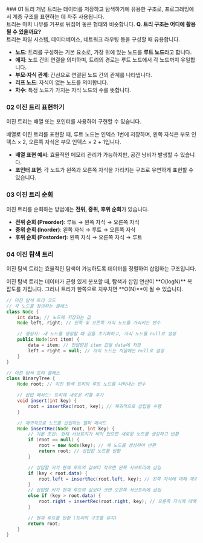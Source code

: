 
<Steps>
  ### 01 트리 개념
  트리는 데이터를 저장하고 탐색하기에 유용한 구조로, 프로그래밍에서 계층 구조를 표현하는 데 자주 사용됩니다. <br/>
  트리는 마치 나무를 거꾸로 뒤집어 놓은 형태와 비슷합니다.

  <Callout type="info" emoji="🌳">
    <b>Q. 트리 구조는 어디에 활용될 수 있을까요?</b><br/>
    트리는 파일 시스템, 데이터베이스, 네트워크 라우팅 등을 구성할 때 유용합니다.
  </Callout>

  - **노드**: 트리를 구성하는 기본 요소로, 가장 위에 있는 노드를 **루트 노드**라고 합니다.
  - **에지**: 노드 간의 연결을 의미하며, 트리의 경로는 루트 노드에서 각 노드까지 유일합니다.
  - **부모·자식 관계**: 간선으로 연결된 노드 간의 관계를 나타냅니다.
  - **리프 노드**: 자식이 없는 노드를 의미합니다.
  - **차수**: 특정 노드가 가지는 자식 노드의 수를 뜻합니다.

  ### 02 이진 트리 표현하기
  이진 트리는 배열 또는 포인터를 사용하여 구현할 수 있습니다.

  <Callout type="info" emoji="💡">
    배열로 이진 트리를 표현할 때, 루트 노드는 인덱스 1번에 저장하며, 왼쪽 자식은 부모 인덱스 × 2, 오른쪽 자식은 부모 인덱스 × 2 + 1입니다.
  </Callout>

  - **배열 표현 예시**: 효율적인 메모리 관리가 가능하지만, 공간 낭비가 발생할 수 있습니다.
  - **포인터 표현**: 각 노드가 왼쪽과 오른쪽 자식을 가리키는 구조로 유연하게 표현할 수 있습니다.

  ### 03 이진 트리 순회
  이진 트리를 순회하는 방법에는 **전위, 중위, 후위 순회**가 있습니다.

  - **전위 순회 (Preorder)**: 루트 → 왼쪽 자식 → 오른쪽 자식
  - **중위 순회 (Inorder)**: 왼쪽 자식 → 루트 → 오른쪽 자식
  - **후위 순회 (Postorder)**: 왼쪽 자식 → 오른쪽 자식 → 루트

  ### 04 이진 탐색 트리
  이진 탐색 트리는 효율적인 탐색이 가능하도록 데이터를 정렬하여 삽입하는 구조입니다.

  <Callout type="info" emoji="🔍">
    이진 탐색 트리는 데이터가 균형 있게 분포할 때, 탐색과 삽입 연산이 **O(logN)** 복잡도를 가집니다. 그러나 트리가 한쪽으로 치우치면 **O(N)**이 될 수 있습니다.
  </Callout>

  ```java showLineNumbers copy
  // 이진 탐색 트리 코드
  // 각 노드를 정의하는 클래스
  class Node {
      int data; // 노드에 저장되는 값
      Node left, right; // 왼쪽 및 오른쪽 자식 노드를 가리키는 변수

      // 생성자: 새 노드를 생성할 때 값을 초기화하고, 자식 노드를 null로 설정
      public Node(int item) {
          data = item; // 전달받은 item 값을 data에 저장
          left = right = null; // 자식 노드는 처음에는 null로 설정
      }
  }

  // 이진 탐색 트리 클래스
  class BinaryTree {
      Node root; // 이진 탐색 트리의 루트 노드를 나타내는 변수

      // 삽입 메서드: 트리에 새로운 키를 추가
      void insert(int key) {
          root = insertRec(root, key); // 재귀적으로 삽입을 수행
      }

      // 재귀적으로 노드를 삽입하는 헬퍼 메서드
      Node insertRec(Node root, int key) {
          // 기본 조건: 현재 서브트리가 비어 있으면 새로운 노드를 생성하고 반환
          if (root == null) {
              root = new Node(key); // 새 노드를 생성하여 반환
              return root; // 삽입된 노드를 반환
          }

          // 삽입할 키가 현재 루트의 값보다 작으면 왼쪽 서브트리에 삽입
          if (key < root.data) {
              root.left = insertRec(root.left, key); // 왼쪽 자식에 대해 재귀적으로 호출
          }
          // 삽입할 키가 현재 루트의 값보다 크면 오른쪽 서브트리에 삽입
          else if (key > root.data) {
              root.right = insertRec(root.right, key); // 오른쪽 자식에 대해 재귀적으로 호출
          }

          // 현재 루트를 반환 (트리의 구조를 유지)
          return root;
      }
  }
```